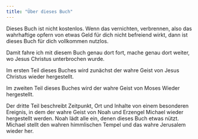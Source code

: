 ```yaml
---
title: "Über dieses Buch"
---
```


Dieses Buch ist nicht kostenlos.
Wenn das vernichten, verbrennen, also das wahrhaftige opfern von etwas Geld für dich nicht befreiend wirkt, dann ist dieses Buch für dich vollkommen nutzlos.

Damit fahre ich mit diesem Buch genau dort fort, mache genau dort weiter, wo Jesus Christus unterbrochen wurde.

Im ersten Teil dieses Buches wird zunächst der wahre Geist von Jesus Christus wieder hergestellt.

Im zweiten Teil dieses Buches wird der wahre Geist von Moses Wieder hergestellt.

Der dritte Teil beschreibt Zeitpunkt, Ort und Inhalte von einem besonderen Ereignis, in dem der wahre Geist von Noah und Erzengel Michael wieder hergestellt werden. Noah lädt alle ein, denen dieses Buch etwas nützt. Michael stellt den wahren himmlischen Tempel und das wahre Jerusalem wieder her.

